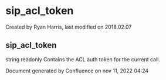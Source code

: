 
# sip_acl_token 

 Created by  Ryan Harris, last modified on 2018.02.07

## sip_acl_token

string readonly Contains the ACL auth token for the current call.

Document generated by Confluence on nov 11, 2022 04:24
